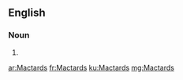 ==English==

===Noun===
{{head|en|noun plural form}}

# {{plural of|Mactard|lang=en}}

[[ar:Mactards]]
[[fr:Mactards]]
[[ku:Mactards]]
[[mg:Mactards]]